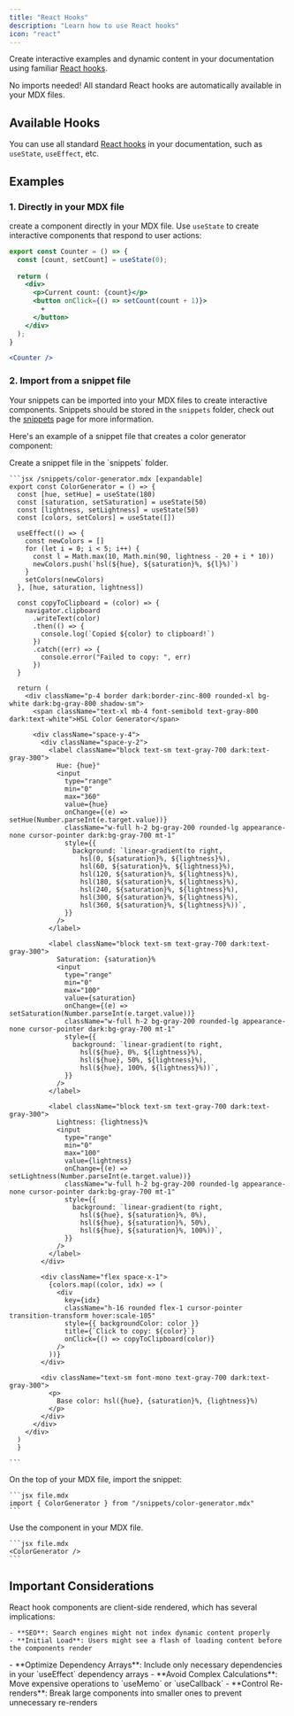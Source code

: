 ```yaml
---
title: "React Hooks"
description: "Learn how to use React hooks"
icon: "react"
---
```




Create interactive examples and dynamic content in your documentation using familiar [React hooks](https://react.dev/reference/react/hooks).

<Note>
  No imports needed! All standard React hooks are automatically available in your MDX files.
</Note>

## Available Hooks

You can use all standard [React hooks](https://react.dev/reference/react/hooks) in your documentation, such as `useState`, `useEffect`, etc.

## Examples

### 1. Directly in your MDX file
create a component directly in your MDX file. Use `useState` to create interactive components that respond to user actions:

<Counter />

```jsx file.mdx
export const Counter = () => {
  const [count, setCount] = useState(0);
  
  return (
    <div>
      <p>Current count: {count}</p>
      <button onClick={() => setCount(count + 1)}>
        +
      </button>
    </div>
  );
}

<Counter />
```


### 2. Import from a snippet file

Your snippets can be imported into your MDX files to create interactive components. Snippets should be stored in the `snippets` folder, check out the [snippets](/reusable-snippets) page for more information.


Here's an example of a snippet file that creates a color generator component:

<ColorGenerator />

<Steps>
  <Step title="Create a snippet file">
    Create a snippet file in the `snippets` folder.

    ```jsx /snippets/color-generator.mdx [expandable]
    export const ColorGenerator = () => {
      const [hue, setHue] = useState(180)
      const [saturation, setSaturation] = useState(50)
      const [lightness, setLightness] = useState(50)
      const [colors, setColors] = useState([])

      useEffect(() => {
        const newColors = []
        for (let i = 0; i < 5; i++) {
          const l = Math.max(10, Math.min(90, lightness - 20 + i * 10))
          newColors.push(`hsl(${hue}, ${saturation}%, ${l}%)`)
        }
        setColors(newColors)
      }, [hue, saturation, lightness])

      const copyToClipboard = (color) => {
        navigator.clipboard
          .writeText(color)
          .then(() => {
            console.log(`Copied ${color} to clipboard!`)
          })
          .catch((err) => {
            console.error("Failed to copy: ", err)
          })
      }

      return (
        <div className="p-4 border dark:border-zinc-800 rounded-xl bg-white dark:bg-gray-800 shadow-sm">
          <span className="text-xl mb-4 font-semibold text-gray-800 dark:text-white">HSL Color Generator</span>

          <div className="space-y-4">
            <div className="space-y-2">
              <label className="block text-sm text-gray-700 dark:text-gray-300">
                Hue: {hue}°
                <input
                  type="range"
                  min="0"
                  max="360"
                  value={hue}
                  onChange={(e) => setHue(Number.parseInt(e.target.value))}
                  className="w-full h-2 bg-gray-200 rounded-lg appearance-none cursor-pointer dark:bg-gray-700 mt-1"
                  style={{
                    background: `linear-gradient(to right, 
                      hsl(0, ${saturation}%, ${lightness}%), 
                      hsl(60, ${saturation}%, ${lightness}%), 
                      hsl(120, ${saturation}%, ${lightness}%), 
                      hsl(180, ${saturation}%, ${lightness}%), 
                      hsl(240, ${saturation}%, ${lightness}%), 
                      hsl(300, ${saturation}%, ${lightness}%), 
                      hsl(360, ${saturation}%, ${lightness}%))`,
                  }}
                />
              </label>

              <label className="block text-sm text-gray-700 dark:text-gray-300">
                Saturation: {saturation}%
                <input
                  type="range"
                  min="0"
                  max="100"
                  value={saturation}
                  onChange={(e) => setSaturation(Number.parseInt(e.target.value))}
                  className="w-full h-2 bg-gray-200 rounded-lg appearance-none cursor-pointer dark:bg-gray-700 mt-1"
                  style={{
                    background: `linear-gradient(to right, 
                      hsl(${hue}, 0%, ${lightness}%), 
                      hsl(${hue}, 50%, ${lightness}%), 
                      hsl(${hue}, 100%, ${lightness}%))`,
                  }}
                />
              </label>

              <label className="block text-sm text-gray-700 dark:text-gray-300">
                Lightness: {lightness}%
                <input
                  type="range"
                  min="0"
                  max="100"
                  value={lightness}
                  onChange={(e) => setLightness(Number.parseInt(e.target.value))}
                  className="w-full h-2 bg-gray-200 rounded-lg appearance-none cursor-pointer dark:bg-gray-700 mt-1"
                  style={{
                    background: `linear-gradient(to right, 
                      hsl(${hue}, ${saturation}%, 0%), 
                      hsl(${hue}, ${saturation}%, 50%), 
                      hsl(${hue}, ${saturation}%, 100%))`,
                  }}
                />
              </label>
            </div>

            <div className="flex space-x-1">
              {colors.map((color, idx) => (
                <div
                  key={idx}
                  className="h-16 rounded flex-1 cursor-pointer transition-transform hover:scale-105"
                  style={{ backgroundColor: color }}
                  title={`Click to copy: ${color}`}
                  onClick={() => copyToClipboard(color)}
                />
              ))}
            </div>

            <div className="text-sm font-mono text-gray-700 dark:text-gray-300">
              <p>
                Base color: hsl({hue}, {saturation}%, {lightness}%)
              </p>
            </div>
          </div>
        </div>
      )
      }

    ```
  </Step>
  <Step title="Import the snippet">  
    On the top of your MDX file, import the snippet:

    ```jsx file.mdx
    import { ColorGenerator } from "/snippets/color-generator.mdx"
    ```
  </Step>
  <Step title="Use the component">
    <p>Use the component in your MDX file.</p>

    ```jsx file.mdx
    <ColorGenerator />
    ```
  </Step>
</Steps>


## Important Considerations

<AccordionGroup>
  <Accordion title="Client-Side Rendering Impact">
    React hook components are client-side rendered, which has several implications:

    - **SEO**: Search engines might not index dynamic content properly
    - **Initial Load**: Users might see a flash of loading content before the components render
  </Accordion>

  <Accordion title="Performance Best Practices">
    - **Optimize Dependency Arrays**: Include only necessary dependencies in your `useEffect` dependency arrays
    - **Avoid Complex Calculations**: Move expensive operations to `useMemo` or `useCallback`
    - **Control Re-renders**: Break large components into smaller ones to prevent unnecessary re-renders
  </Accordion>
</AccordionGroup>



